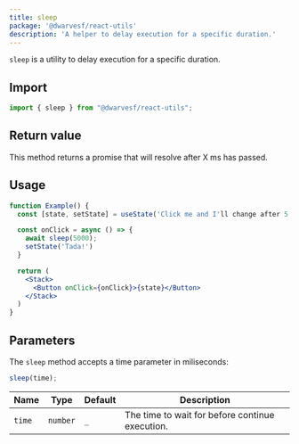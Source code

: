 ```yaml
---
title: sleep
package: '@dwarvesf/react-utils'
description: 'A helper to delay execution for a specific duration.'
---
```


`sleep` is a utility to delay execution for a specific duration.

## Import

```js
import { sleep } from "@dwarvesf/react-utils";
```

## Return value

This method returns a promise that will resolve after X ms has passed.

## Usage

```jsx
function Example() {
  const [state, setState] = useState('Click me and I'll change after 5 seconds!!')

  const onClick = async () => {
    await sleep(5000);
    setState('Tada!')
  }

  return (
    <Stack>
      <Button onClick={onClick}>{state}</Button>
    </Stack>
  )
}
```

## Parameters

The `sleep` method accepts a time parameter in miliseconds:

```js
sleep(time);
```

| Name   | Type     | Default | Description                                     |
| ------ | -------- | ------- | ----------------------------------------------- |
| `time` | `number` | `_`     | The time to wait for before continue execution. |
